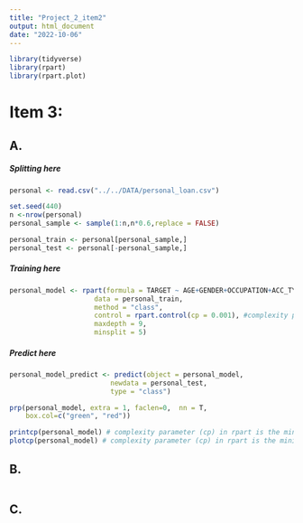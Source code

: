 ```yaml
---
title: "Project_2_item2"
output: html_document
date: "2022-10-06"
---
```

```r
library(tidyverse)
library(rpart)
library(rpart.plot)
```

# Item 3:
## A.

##### Splitting here
```r
personal <- read.csv("../../DATA/personal_loan.csv")

set.seed(440)
n <-nrow(personal)
personal_sample <- sample(1:n,n*0.6,replace = FALSE)

personal_train <- personal[personal_sample,]
personal_test <- personal[-personal_sample,]
```
##### Training here
```r
personal_model <- rpart(formula = TARGET ~ AGE+GENDER+OCCUPATION+ACC_TYPE +LEN_OF_RLTN_IN_MNTH+ NO_OF_CREDIT_TXNS +NO_OF_DEBIT_TXNS+ NO_OF_ATM_DR_TXNS+ NO_OF_CHQ_DR_TXNS+FLG_HAS_CC+ AMT_ATM_DR +AMT_LOAN+ AVG_AMT_PER_ATM_TXN+ AVG_AMT_PER_CHQ_TXN+ FLG_HAS_NOMINEE +FLG_HAS_OLD_LOAN,
                     data = personal_train,
                     method = "class",
                     control = rpart.control(cp = 0.001), #complexity parameter (cp) in rpart is the minimum improvement in the model needed at each node.
                     maxdepth = 9,
                     minsplit = 5)


```
##### Predict here
```r
personal_model_predict <- predict(object = personal_model,
                         newdata = personal_test,
                         type = "class")
```

```r
prp(personal_model, extra = 1, faclen=0,  nn = T,
    box.col=c("green", "red"))

printcp(personal_model) # complexity parameter (cp) in rpart is the minimum improvement in the model needed at each node.
plotcp(personal_model) # complexity parameter (cp) in rpart is the minimum improvement in the model needed at each node.
```

## B.
```r

```

## C.
```r
```

